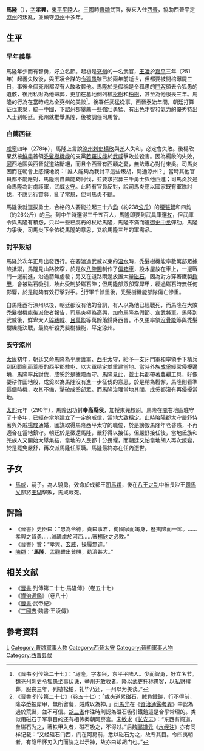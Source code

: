 {{Otheruses|other=名为馬隆的其他人物|馬隆 (成化進士)}}
{{Infobox Biography
| subject_name   = 馬隆 
| image_name     = 
| image_size     = 
| image_caption  = 
| date_of_birth  = 不詳
| place_of_birth = [[東漢|東漢]]
| date_of_death  = 不詳
| place_of_death = [[西晉|西晉]]
| occupation     = [[曹魏|曹魏]]和西晉重要將領
}}

'''馬隆'''（{{bd|？||？|catIdx=M}}），[[表字|字]]'''孝興'''，[[東平郡|東平]][[平陆县_(消歧义)|平陸]]人。[[三國|三國]]時[[曹魏|曹魏]]武官，後來入仕[[西晉|西晉]]，協助西晉平定[[涼州|涼州]]的叛亂，並鎮守[[涼州|涼州]]十多年。

== 生平 ==
=== 早年義舉 ===
馬隆年少而有智勇，好立名節。起初是[[兗州|兗州]]的一名武官，[[王凌_(三国)|王凌]]於[[嘉平_(曹魏)|嘉平]]三年（251年）起義失敗後，與王凌合謀的[[令狐愚|令狐愚]]雖已於兩年前逝世，但都要被開棺曝屍三日，事後全個兗州都沒有人敢收葬他。馬隆於是假稱是令狐愚的[[門客|門客]]領去令狐愚的遺骸，後用私財為他殮葬，更加在墓地側列植[[松樹|松樹]]和[[柏樹|柏樹]]，甚至為他服喪三年。馬隆的行為在當時成為全兗州的美談<ref>《晋书·列传第二十七》：“马隆，字孝兴，东平平陆人。少而智勇，好立名节。魏兗州刺史令狐愚坐事伏诛，举州无敢收者。隆以武吏托称愚客，以私财殡葬，服丧三年，列植松柏，礼毕乃还，一州以为美谈。”</ref>。後署任武猛從事。西晉[[泰始_(西晋)|泰始]]年間，朝廷打算征伐[[孙吴|東吳]]，統一中國，下詔州郡舉薦一些強壯勇猛、有出色才智和氣力的優秀特出人士到朝廷。兗州就推舉馬隆，後被調任司馬督。

=== 自薦西征 ===
[[咸寧|咸寧]]四年（278年），馬隆上言說[[涼州|涼州]][[刺史|刺史]][[楊欣|楊欣]]與[[羌|羌]]人失和，必定會失敗。後楊欣果然被[[鮮卑|鮮卑]]首領[[禿髮樹機能|禿髮樹機能]]的支黨[[若羅拔能|若羅拔能]]於[[武威|武威]]擊敗並殺害。因為楊欣的失敗，[[黃河|河]]西地區與西晉就道路斷絕，而且令西晉有西顧之憂，無法專心對付東吳。司馬炎因而在朝會上感慨地說：「誰人能夠為我討平這些叛胡，開通涼州？」當時其他官員都不能應對，馬隆則自薦能夠討伐，並要求招募三千勇士與他西進；司馬炎於是命馬隆為討虜護軍，武威[[太守|太守]]。此時有官員反對，說司馬炎應以國家既有軍隊討伐，不應另行賞募，亂了常規，但司馬炎不聽。

馬隆後就選拔勇士，合格的人要能拉起三十六[[鈞|鈞]]（約238[[公斤|公斤]]）的[[腰張弩|腰張弩]]和四鈞（約26公斤）的[[弓|弓]]。到中午時選得三千五百人，馬隆即要到武具庫選[[杖|杖]]，但武庫令與馬隆有積怨，只以一些已腐朽的杖給馬隆，馬隆不滿而遭[[御史中丞|御史中丞]]彈劾，馬隆力爭後，司馬炎下令依從馬隆的意思，又給馬隆三年的軍需品。

=== 討平叛胡 ===
馬隆於次年正月出發西行。在要渡過武威以東的[[温水_(河川)|温水]]時，禿髮樹機能率數萬部眾據險抵禦，馬隆見山路狹窄，於是依[[八陣圖|八陣圖]]制作了[[偏箱車|偏箱車]]，設木屋放在車上，一邊戰鬥一邊前進，沿途箭無虛發；另又在道路兩邊放置大量[[磁石|磁石]]，因為對方穿著鐵製[[鎧甲|鎧甲]]，會被磁石吸引，故此受制於磁石陣；但馬隆部眾卻穿犀甲，經過磁石時無任何影響，於是能夠有效打擊對手。<REF>《晉書·列传第二十七》（卷五十七）：「或夾道累磁石，賊負鐵鎧，行不得前，隆卒悉被犀甲，無所留礙，賊咸以為神。」[[司馬光|司馬光]]在《[[資治通鑑考異|資治通鑑考異]]》中認為過於荒誕，並不可信。[[胡三省|胡三省]]作注時則認為磁石吸引鐵鎧這是合乎常理的。类似用磁石于军事目的还有相传秦朝阿房宫。[[宋敏求|宋敏求]]《[[长安志|长安志]]》：“东西有阁道，垒磁石为之，著铁甲入者，磁石吸之，不得过。”后魏[[郦道元|郦道元]]《[[水经注|水经注]]》亦有同样记载：“又经磁石门西，门在阿房前，悉以磁石为之，故专其目。令四夷朝者，有隐甲怀刃入门而胁之以示神，故亦曰却胡门也。”</REF>行軍千餘里後，禿髮樹機能部隊傷亡慘重。

自馬隆西行涼州以後，朝廷都沒有他的音訊，有人以為他已經戰死，而馬隆在大敗禿髮樹機能後派使者報告，司馬炎極為高興，加命馬隆為假節、宣武將軍。馬隆到武威後，鮮卑大人[[猝跋韓|猝跋韓]]、[[且萬能|且萬能]]等萬餘落歸降西晉。不久更率領[[沒骨能|沒骨能]]等與禿髮樹機能決戰，最終斬殺禿髮樹機能，平定涼州。

=== 安守涼州 ===
[[太康_(司馬炎)|太康]]初年，朝廷又命馬隆為平虜護軍、[[西平郡|西平]]太守，給予一支牙門軍和率領手下精兵到因戰亂而荒廢的西平郡駐屯，以大軍穩定並重建當地。當時外族[[成奚|成奚]]經常侵擾邊境，馬隆率兵討伐，成奚於是據險而守。馬隆見此，並士兵都帶著農耕工具，好像要耕作田地般，成奚以為馬隆沒有進一步征伐的意思，於是稍為鬆懈，馬隆則看準這個時機，攻其不備，擊破成奚部眾。而馬隆治理當地其間，成奚都沒有再侵擾當地。

[[太熙|太熙]]元年（290年），馬隆因功封'''奉高縣侯'''，加授東羌校尉。馬隆在[[隴|隴]]右地區駐守了十多年，已經在當地建立了一定的威信，當地大致穩定。此時[[略陽郡|略陽郡]]太守[[嚴舒|嚴舒]]恃著與外戚[[楊駿|楊駿]]通婚，圖謀取得馬隆西平太守的職位，於是謗毁馬隆年老昏惑，不再適合在當地鎮守。朝廷於是徵還馬隆，嚴舒得以接任。但嚴舒接任後，當地氐族和羌族人又開始大舉集結，當地的人民都十分畏懼，而朝廷又怕當地胡人再次叛變，於是罷免嚴舒，再次派馬隆任原職。馬隆最終亦在任內逝世。

== 子女 ==
*[[馬咸|馬咸]]，嗣子。為人驍勇，效命於成都王[[司馬穎|司馬穎]]，後在[[八王之乱|八王之乱]]中被長沙王[[司馬乂|司馬乂]]部將[[王瑚_(晋朝)|王瑚]]擊敗，馬咸戰死。

== 評論 ==
*《晉書》史臣曰：“忠為令德，貞曰事君，徇國家而竭身，歷夷險而一節。……孝興之智勇……滅醜虜於河西……審[[楊欣|楊欣]]之必敗。”
*《晉書》贊：“孝興、[[胡奮|玄威]]，操履無違。”
*[[陳頵|陳頵]]：“'''馬隆'''、[[孟觀|孟觀]]雖出貧賤，勳濟甚大。”

== 相关文献 ==
*《[[晉書|晉書]]·列傳第二十七·馬隆傳》（卷五十七）
*《[[資治通鑑|資治通鑑]]》（卷八十）
*《[[晉書|晉書]]·武帝紀》
*《[[三國志|三國志]]·魏書·王淩傳》

== 參考資料 ==
{{reflist}}

{{Authority control}}

{{DEFAULTSORT:}}
[[Category:馬姓|L]]
[[Category:曹魏軍事人物|Category:曹魏軍事人物]]
[[Category:西晉太守|Category:西晉太守]]
[[Category:晉朝軍事人物|Category:晉朝軍事人物]]
[[Category:西晋县侯|Category:西晋县侯]]